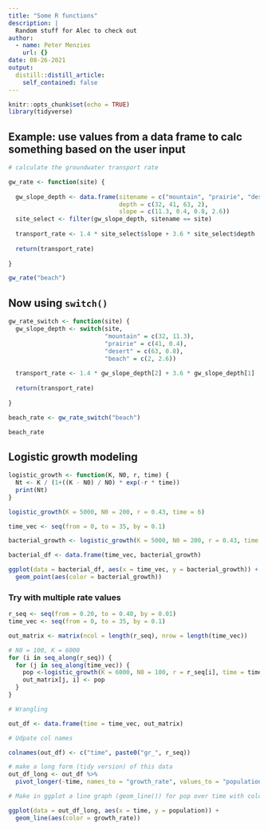 ```yaml
---
title: "Some R functions"
description: |
  Random stuff for Alec to check out
author:
  - name: Peter Menzies
    url: {}
date: 08-26-2021
output:
  distill::distill_article:
    self_contained: false
---
```



```r
knitr::opts_chunk$set(echo = TRUE)
library(tidyverse)
```

## Example: use values from a data frame to calc something based on the user input

```r
# calculate the groundwater transport rate

gw_rate <- function(site) {
  
  gw_slope_depth <- data.frame(sitename = c("mountain", "prairie", "desert", "beach"),
                               depth = c(32, 41, 63, 2),
                               slope = c(11.3, 0.4, 0.8, 2.6))
  site_select <- filter(gw_slope_depth, sitename == site)
  
  transport_rate <- 1.4 * site_select$slope + 3.6 * site_select$depth
  
  return(transport_rate)
  
}

gw_rate("beach")

```

## Now using `switch()`

```r
gw_rate_switch <- function(site) {
  gw_slope_depth <- switch(site,
                           "mountain" = c(32, 11.3),
                           "prairie" = c(41, 0.4),
                           "desert" = c(63, 0.8),
                           "beach" = c(2, 2.6))
  
  transport_rate <- 1.4 * gw_slope_depth[2] + 3.6 * gw_slope_depth[1]
  
  return(transport_rate)
  
}

beach_rate <- gw_rate_switch("beach")

beach_rate
```

## Logistic growth modeling

```r


logistic_growth <- function(K, N0, r, time) {
  Nt <- K / (1+((K - N0) / N0) * exp(-r * time))
  print(Nt)
}

logistic_growth(K = 5000, N0 = 200, r = 0.43, time = 6)

time_vec <- seq(from = 0, to = 35, by = 0.1)

bacterial_growth <- logistic_growth(K = 5000, N0 = 200, r = 0.43, time = time_vec)

```


```r
bacterial_df <- data.frame(time_vec, bacterial_growth)

ggplot(data = bacterial_df, aes(x = time_vec, y = bacterial_growth)) +
  geom_point(aes(color = bacterial_growth))
```


### Try with multiple rate values

```r
r_seq <- seq(from = 0.20, to = 0.40, by = 0.01)
time_vec <- seq(from = 0, to = 35, by = 0.1)

out_matrix <- matrix(ncol = length(r_seq), nrow = length(time_vec))

# N0 = 100, K = 6000
for (i in seq_along(r_seq)) {
  for (j in seq_along(time_vec)) {
    pop <-logistic_growth(K = 6000, N0 = 100, r = r_seq[i], time = time_vec[j])
    out_matrix[j, i] <- pop
  }
}

# Wrangling

out_df <- data.frame(time = time_vec, out_matrix)

# Udpate col names

colnames(out_df) <- c("time", paste0("gr_", r_seq))

# make a long form (tidy version) of this data
out_df_long <- out_df %>% 
  pivot_longer(-time, names_to = "growth_rate", values_to = "population")

# Make in ggplot a line graph (geom_line()) for pop over time with color depending on the growth rate

ggplot(data = out_df_long, aes(x = time, y = population)) +
  geom_line(aes(color = growth_rate))
```



